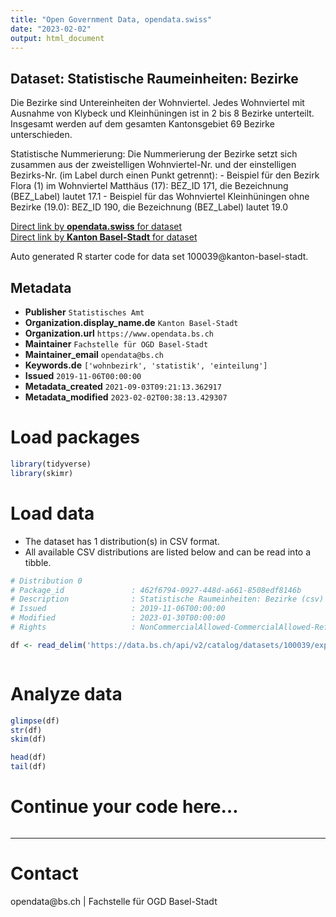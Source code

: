 ```yaml
---
title: "Open Government Data, opendata.swiss"
date: "2023-02-02"
output: html_document
---
```


## Dataset: Statistische Raumeinheiten: Bezirke

Die Bezirke sind Untereinheiten der Wohnviertel. Jedes Wohnviertel mit Ausnahme von Klybeck und Kleinhüningen ist in 2 bis 8 Bezirke unterteilt. Insgesamt werden auf dem gesamten Kantonsgebiet 69 Bezirke unterschieden.

Statistische Nummerierung:
Die Nummerierung der Bezirke setzt sich zusammen aus der zweistelligen Wohnviertel-Nr. und der einstelligen Bezirks-Nr. (im Label durch einen Punkt getrennt):
- Beispiel für den Bezirk Flora (1) im Wohnviertel Matthäus (17): BEZ_ID 171, die Bezeichnung (BEZ_Label) lautet 17.1
- Beispiel für das Wohnviertel Kleinhüningen ohne Bezirke (19.0): BEZ_ID 190, die Bezeichnung (BEZ_Label) lautet 19.0

[Direct link by **opendata.swiss** for dataset](https://opendata.swiss/de/dataset/statistische-raumeinheiten-bezirke)<br>
[Direct link by **Kanton Basel-Stadt** for dataset](https://data.bs.ch/explore/dataset/100039/)

Auto generated R starter code for data set 100039@kanton-basel-stadt.

## Metadata

- **Publisher** `Statistisches Amt`
- **Organization.display_name.de** `Kanton Basel-Stadt`
- **Organization.url** `https://www.opendata.bs.ch`
- **Maintainer** `Fachstelle für OGD Basel-Stadt`
- **Maintainer_email** `opendata@bs.ch`
- **Keywords.de** `['wohnbezirk', 'statistik', 'einteilung']`
- **Issued** `2019-11-06T00:00:00`
- **Metadata_created** `2021-09-03T09:21:13.362917`
- **Metadata_modified** `2023-02-02T00:38:13.429307`


# Load packages

```r

library(tidyverse)
library(skimr)

```

# Load data

-   The dataset has 1 distribution(s) in CSV format.
-   All available CSV distributions are listed below and can be read into a tibble.

```r

# Distribution 0
# Package_id               : 462f6794-0927-448d-a661-8508edf8146b
# Description              : Statistische Raumeinheiten: Bezirke (csv)
# Issued                   : 2019-11-06T00:00:00
# Modified                 : 2023-01-30T00:00:00
# Rights                   : NonCommercialAllowed-CommercialAllowed-ReferenceRequired

df <- read_delim('https://data.bs.ch/api/v2/catalog/datasets/100039/exports/csv')



```

# Analyze data

```r

glimpse(df)
str(df)
skim(df)

head(df)
tail(df)

```

# Continue your code here...

```r

```

------------------------------------------------------------------------

# Contact

opendata@bs.ch | Fachstelle für OGD Basel-Stadt
